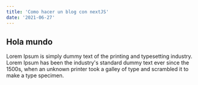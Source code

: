 ```yaml
---
title: 'Como hacer un blog con nextJS'
date: '2021-06-27'
---
```



## Hola mundo

Lorem Ipsum is simply dummy text of the printing and typesetting industry. Lorem Ipsum has been the industry's standard dummy text ever since the 1500s, when an unknown printer took a galley of type and scrambled it to make a type specimen.
